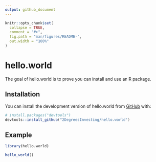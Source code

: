 ```yaml
---
output: github_document
---
```


<!-- README.md is generated from README.Rmd. Please edit that file -->

```r
knitr::opts_chunk$set(
  collapse = TRUE,
  comment = "#>",
  fig.path = "man/figures/README-",
  out.width = "100%"
)
```

# hello.world

<!-- badges: start -->
<!-- badges: end -->

The goal of hello.world is to prove you can install and use an R package.

## Installation

You can install the development version of hello.world from [GitHub](https://github.com/) with:

``` r
# install.packages("devtools")
devtools::install_github("2DegreesInvesting/hello.world")
```

## Example

```r
library(hello.world)

hello_world()
```
